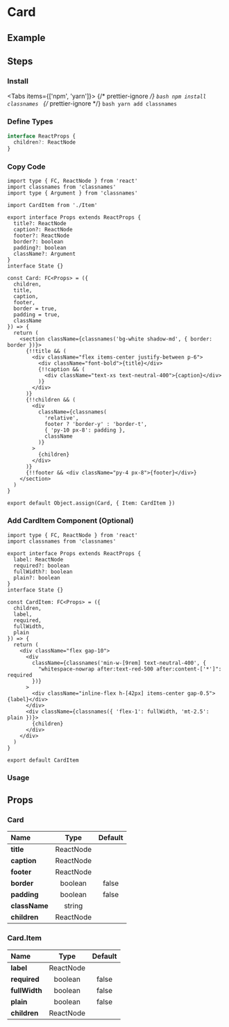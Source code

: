 
<BackTop />

# Card

## Example

## Steps

<div className="steps">

### Install

<Tabs items={['npm', 'yarn']}>
  {/* prettier-ignore */}
  <Tab>
    ```bash
    npm install classnames
    ```
    </Tab>
  {/* prettier-ignore */}
  <Tab>
    ```bash
    yarn add classnames
    ```
</Tab>
</Tabs>

### Define Types

```ts filename="types/index.d.ts"
interface ReactProps {
  children?: ReactNode
}
```

### Copy Code

```tsx filename="components/Card/index.tsx"
import type { FC, ReactNode } from 'react'
import classnames from 'classnames'
import type { Argument } from 'classnames'

import CardItem from './Item'

export interface Props extends ReactProps {
  title?: ReactNode
  caption?: ReactNode
  footer?: ReactNode
  border?: boolean
  padding?: boolean
  className?: Argument
}
interface State {}

const Card: FC<Props> = ({
  children,
  title,
  caption,
  footer,
  border = true,
  padding = true,
  className
}) => {
  return (
    <section className={classnames('bg-white shadow-md', { border: border })}>
      {!!title && (
        <div className="flex items-center justify-between p-6">
          <div className="font-bold">{title}</div>
          {!!caption && (
            <div className="text-xs text-neutral-400">{caption}</div>
          )}
        </div>
      )}
      {!!children && (
        <div
          className={classnames(
            'relative',
            footer ? 'border-y' : 'border-t',
            { 'py-10 px-8': padding },
            className
          )}
        >
          {children}
        </div>
      )}
      {!!footer && <div className="py-4 px-8">{footer}</div>}
    </section>
  )
}

export default Object.assign(Card, { Item: CardItem })
```

### Add CardItem Component (Optional)

```tsx filename="components/Card/Item/index.tsx"
import type { FC, ReactNode } from 'react'
import classnames from 'classnames'

export interface Props extends ReactProps {
  label: ReactNode
  required?: boolean
  fullWidth?: boolean
  plain?: boolean
}
interface State {}

const CardItem: FC<Props> = ({
  children,
  label,
  required,
  fullWidth,
  plain
}) => {
  return (
    <div className="flex gap-10">
      <div
        className={classnames('min-w-[9rem] text-neutral-400', {
          "whitespace-nowrap after:text-red-500 after:content-['*']": required
        })}
      >
        <div className="inline-flex h-[42px] items-center gap-0.5">{label}</div>
      </div>
      <div className={classnames({ 'flex-1': fullWidth, 'mt-2.5': plain })}>
        {children}
      </div>
    </div>
  )
}

export default CardItem
```

### Usage

</div>

## Props

### Card

| Name          |   Type    | Default |
| :------------ | :-------: | :-----: |
| **title**     | ReactNode |         |
| **caption**   | ReactNode |         |
| **footer**    | ReactNode |         |
| **border**    |  boolean  |  false  |
| **padding**   |  boolean  |  false  |
| **className** |  string   |         |
| **children**  | ReactNode |         |

### Card.Item

| Name                  |   Type    | Default |
| :-------------------- | :-------: | :-----: |
| **label**<Required /> | ReactNode |         |
| **required**          |  boolean  |  false  |
| **fullWidth**         |  boolean  |  false  |
| **plain**             |  boolean  |  false  |
| **children**          | ReactNode |         |

<Comment />
